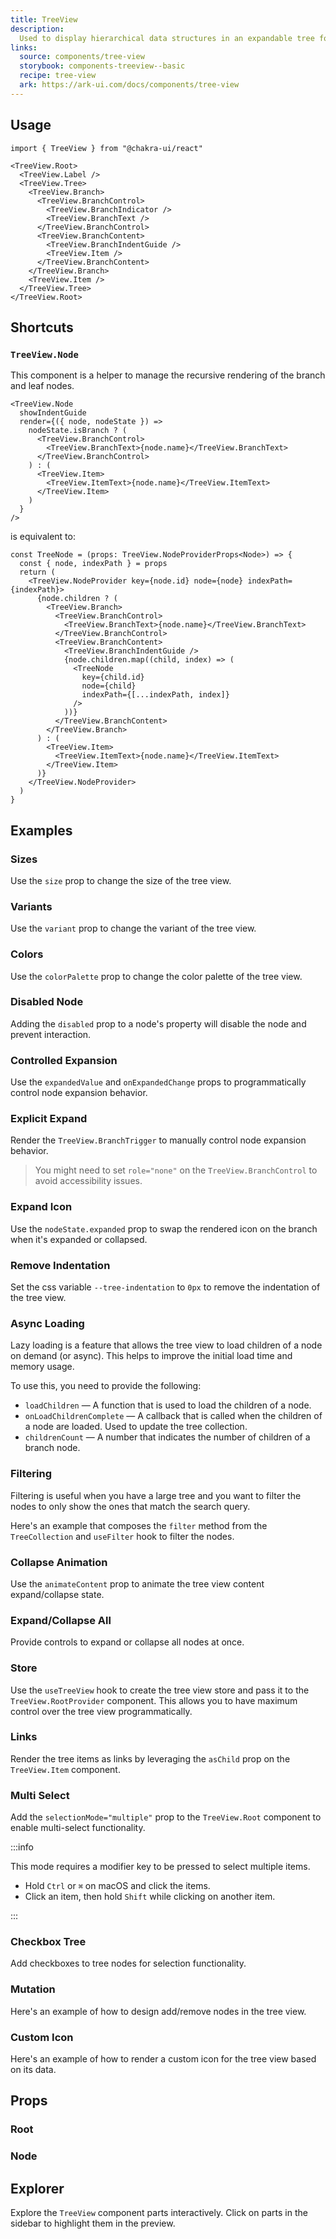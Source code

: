 ```yaml
---
title: TreeView
description:
  Used to display hierarchical data structures in an expandable tree format
links:
  source: components/tree-view
  storybook: components-treeview--basic
  recipe: tree-view
  ark: https://ark-ui.com/docs/components/tree-view
---
```


<ExampleTabs name="tree-view-basic" />

## Usage

```tsx
import { TreeView } from "@chakra-ui/react"
```

```tsx
<TreeView.Root>
  <TreeView.Label />
  <TreeView.Tree>
    <TreeView.Branch>
      <TreeView.BranchControl>
        <TreeView.BranchIndicator />
        <TreeView.BranchText />
      </TreeView.BranchControl>
      <TreeView.BranchContent>
        <TreeView.BranchIndentGuide />
        <TreeView.Item />
      </TreeView.BranchContent>
    </TreeView.Branch>
    <TreeView.Item />
  </TreeView.Tree>
</TreeView.Root>
```

## Shortcuts

### `TreeView.Node`

This component is a helper to manage the recursive rendering of the branch and
leaf nodes.

```tsx
<TreeView.Node
  showIndentGuide
  render={({ node, nodeState }) =>
    nodeState.isBranch ? (
      <TreeView.BranchControl>
        <TreeView.BranchText>{node.name}</TreeView.BranchText>
      </TreeView.BranchControl>
    ) : (
      <TreeView.Item>
        <TreeView.ItemText>{node.name}</TreeView.ItemText>
      </TreeView.Item>
    )
  }
/>
```

is equivalent to:

```tsx
const TreeNode = (props: TreeView.NodeProviderProps<Node>) => {
  const { node, indexPath } = props
  return (
    <TreeView.NodeProvider key={node.id} node={node} indexPath={indexPath}>
      {node.children ? (
        <TreeView.Branch>
          <TreeView.BranchControl>
            <TreeView.BranchText>{node.name}</TreeView.BranchText>
          </TreeView.BranchControl>
          <TreeView.BranchContent>
            <TreeView.BranchIndentGuide />
            {node.children.map((child, index) => (
              <TreeNode
                key={child.id}
                node={child}
                indexPath={[...indexPath, index]}
              />
            ))}
          </TreeView.BranchContent>
        </TreeView.Branch>
      ) : (
        <TreeView.Item>
          <TreeView.ItemText>{node.name}</TreeView.ItemText>
        </TreeView.Item>
      )}
    </TreeView.NodeProvider>
  )
}
```

## Examples

### Sizes

Use the `size` prop to change the size of the tree view.

<ExampleTabs name="tree-view-with-sizes" />

### Variants

Use the `variant` prop to change the variant of the tree view.

<ExampleTabs name="tree-view-with-variants" />

### Colors

Use the `colorPalette` prop to change the color palette of the tree view.

<ExampleTabs name="tree-view-with-colors" />

### Disabled Node

Adding the `disabled` prop to a node's property will disable the node and
prevent interaction.

<ExampleTabs name="tree-view-disabled-node" />

### Controlled Expansion

Use the `expandedValue` and `onExpandedChange` props to programmatically control
node expansion behavior.

<ExampleTabs name="tree-view-controlled-expansion" />

### Explicit Expand

Render the `TreeView.BranchTrigger` to manually control node expansion behavior.

> You might need to set `role="none"` on the `TreeView.BranchControl` to avoid
> accessibility issues.

<ExampleTabs name="tree-view-explicit-expand" />

### Expand Icon

Use the `nodeState.expanded` prop to swap the rendered icon on the branch when
it's expanded or collapsed.

<ExampleTabs name="tree-view-expand-icon" />

### Remove Indentation

Set the css variable `--tree-indentation` to `0px` to remove the indentation of
the tree view.

<ExampleTabs name="tree-view-remove-indentation" />

### Async Loading

Lazy loading is a feature that allows the tree view to load children of a node
on demand (or async). This helps to improve the initial load time and memory
usage.

To use this, you need to provide the following:

- `loadChildren` — A function that is used to load the children of a node.
- `onLoadChildrenComplete` — A callback that is called when the children of a
  node are loaded. Used to update the tree collection.
- `childrenCount` — A number that indicates the number of children of a branch
  node.

<ExampleTabs name="tree-view-async" />

### Filtering

Filtering is useful when you have a large tree and you want to filter the nodes
to only show the ones that match the search query.

Here's an example that composes the `filter` method from the `TreeCollection`
and `useFilter` hook to filter the nodes.

<ExampleTabs name="tree-view-with-filter" />

### Collapse Animation

Use the `animateContent` prop to animate the tree view content expand/collapse
state.

<ExampleTabs name="tree-view-collapse-animation" />

### Expand/Collapse All

Provide controls to expand or collapse all nodes at once.

<ExampleTabs name="tree-view-expand-collapse-all" />

### Store

Use the `useTreeView` hook to create the tree view store and pass it to the
`TreeView.RootProvider` component. This allows you to have maximum control over
the tree view programmatically.

<ExampleTabs name="tree-view-with-store" />

### Links

Render the tree items as links by leveraging the `asChild` prop on the
`TreeView.Item` component.

<ExampleTabs name="tree-view-with-links" />

### Multi Select

Add the `selectionMode="multiple"` prop to the `TreeView.Root` component to
enable multi-select functionality.

:::info

This mode requires a modifier key to be pressed to select multiple items.

- Hold `Ctrl` or `⌘` on macOS and click the items.
- Click an item, then hold `Shift` while clicking on another item.

:::

<ExampleTabs name="tree-view-multi-select" />

### Checkbox Tree

Add checkboxes to tree nodes for selection functionality.

<ExampleTabs name="tree-view-checkbox" />

### Mutation

Here's an example of how to design add/remove nodes in the tree view.

<ExampleTabs name="tree-view-mutation" />

### Custom Icon

Here's an example of how to render a custom icon for the tree view based on its
data.

<ExampleTabs name="tree-view-custom-icon" />

## Props

### Root

<PropTable component="TreeView" part="Root" />

### Node

<PropTable component="TreeView" part="Node" />

## Explorer

Explore the `TreeView` component parts interactively. Click on parts in the
sidebar to highlight them in the preview.

<Explorer name="tree-view-basic" />
